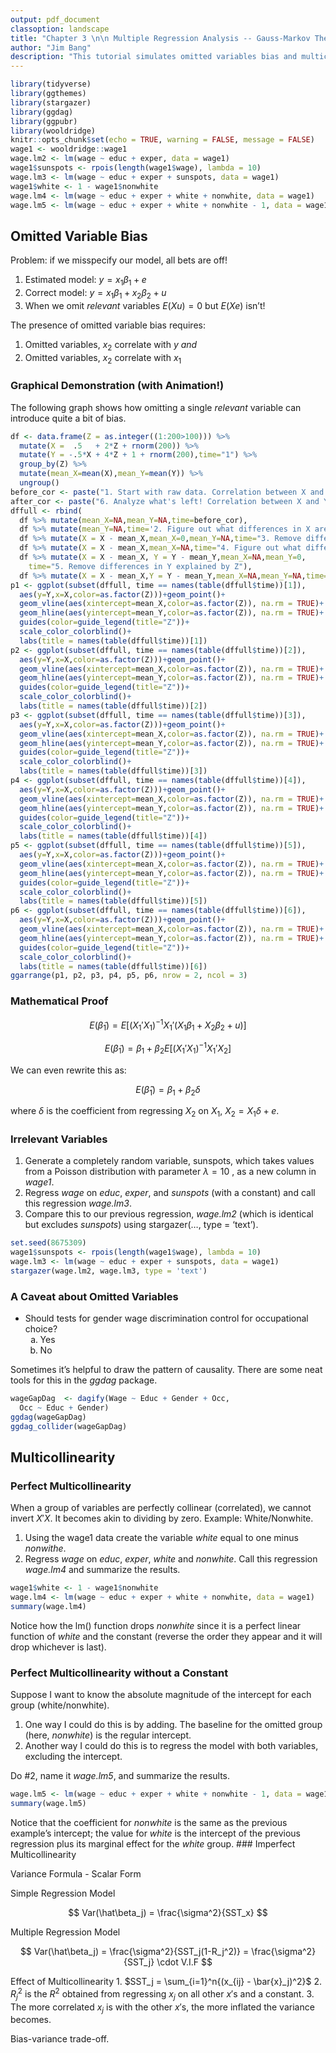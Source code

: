 ```yaml
---
output: pdf_document
classoption: landscape
title: "Chapter 3 \n\n Multiple Regression Analysis -- Gauss-Markov Theorem"
author: "Jim Bang"
description: "This tutorial simulates omitted variables bias and multicollinearity." 
---
```


```r
library(tidyverse)
library(ggthemes)
library(stargazer)
library(ggdag)
library(ggpubr)
library(wooldridge)
knitr::opts_chunk$set(echo = TRUE, warning = FALSE, message = FALSE)
wage1 <- wooldridge::wage1
wage.lm2 <- lm(wage ~ educ + exper, data = wage1)
wage1$sunspots <- rpois(length(wage1$wage), lambda = 10)
wage.lm3 <- lm(wage ~ educ + exper + sunspots, data = wage1)
wage1$white <- 1 - wage1$nonwhite
wage.lm4 <- lm(wage ~ educ + exper + white + nonwhite, data = wage1)
wage.lm5 <- lm(wage ~ educ + exper + white + nonwhite - 1, data = wage1)
```

## Omitted Variable Bias

Problem: if we misspecify our model, all bets are off! 

1. Estimated model: $y = x_1\beta_1 + e$
2. Correct model: $y = x_1\beta_1 + x_2\beta_2 + u$
3. When we omit *relevant* variables $E(Xu) = 0$ but $E(Xe)$ isn't!

The presence of omitted variable bias requires: 

1. Omitted variables, $x_2$ correlate with $y$ *and*
2. Omitted variables, $x_2$ correlate with $x_1$

### Graphical Demonstration (with Animation!)

The following graph shows how omitting a single *relevant* variable can introduce quite a bit of bias. 

```r
df <- data.frame(Z = as.integer((1:200>100))) %>%
  mutate(X =  .5   + 2*Z + rnorm(200)) %>%
  mutate(Y = -.5*X + 4*Z + 1 + rnorm(200),time="1") %>%
  group_by(Z) %>%
  mutate(mean_X=mean(X),mean_Y=mean(Y)) %>%
  ungroup()
before_cor <- paste("1. Start with raw data. Correlation between X and Y: ",round(cor(df$X,df$Y),3),sep='')
after_cor <- paste("6. Analyze what's left! Correlation between X and Y controlling for Z: ",round(cor(df$X-df$mean_X,df$Y-df$mean_Y),3),sep='')
dffull <- rbind(
  df %>% mutate(mean_X=NA,mean_Y=NA,time=before_cor),
  df %>% mutate(mean_Y=NA,time='2. Figure out what differences in X are explained by Z'),
  df %>% mutate(X = X - mean_X,mean_X=0,mean_Y=NA,time="3. Remove differences in X explained by Z"),
  df %>% mutate(X = X - mean_X,mean_X=NA,time="4. Figure out what differences in Y are explained by Z"),
  df %>% mutate(X = X - mean_X, Y = Y - mean_Y,mean_X=NA,mean_Y=0,
    time="5. Remove differences in Y explained by Z"),
  df %>% mutate(X = X - mean_X,Y = Y - mean_Y,mean_X=NA,mean_Y=NA,time=after_cor))
p1 <- ggplot(subset(dffull, time == names(table(dffull$time))[1]), 
  aes(y=Y,x=X,color=as.factor(Z)))+geom_point()+
  geom_vline(aes(xintercept=mean_X,color=as.factor(Z)), na.rm = TRUE)+
  geom_hline(aes(yintercept=mean_Y,color=as.factor(Z)), na.rm = TRUE)+
  guides(color=guide_legend(title="Z"))+
  scale_color_colorblind()+
  labs(title = names(table(dffull$time))[1])
p2 <- ggplot(subset(dffull, time == names(table(dffull$time))[2]), 
  aes(y=Y,x=X,color=as.factor(Z)))+geom_point()+
  geom_vline(aes(xintercept=mean_X,color=as.factor(Z)), na.rm = TRUE)+
  geom_hline(aes(yintercept=mean_Y,color=as.factor(Z)), na.rm = TRUE)+
  guides(color=guide_legend(title="Z"))+
  scale_color_colorblind()+
  labs(title = names(table(dffull$time))[2])
p3 <- ggplot(subset(dffull, time == names(table(dffull$time))[3]), 
  aes(y=Y,x=X,color=as.factor(Z)))+geom_point()+
  geom_vline(aes(xintercept=mean_X,color=as.factor(Z)), na.rm = TRUE)+
  geom_hline(aes(yintercept=mean_Y,color=as.factor(Z)), na.rm = TRUE)+
  guides(color=guide_legend(title="Z"))+
  scale_color_colorblind()+
  labs(title = names(table(dffull$time))[3])
p4 <- ggplot(subset(dffull, time == names(table(dffull$time))[4]), 
  aes(y=Y,x=X,color=as.factor(Z)))+geom_point()+
  geom_vline(aes(xintercept=mean_X,color=as.factor(Z)), na.rm = TRUE)+
  geom_hline(aes(yintercept=mean_Y,color=as.factor(Z)), na.rm = TRUE)+
  guides(color=guide_legend(title="Z"))+
  scale_color_colorblind()+
  labs(title = names(table(dffull$time))[4])
p5 <- ggplot(subset(dffull, time == names(table(dffull$time))[5]), 
  aes(y=Y,x=X,color=as.factor(Z)))+geom_point()+
  geom_vline(aes(xintercept=mean_X,color=as.factor(Z)), na.rm = TRUE)+
  geom_hline(aes(yintercept=mean_Y,color=as.factor(Z)), na.rm = TRUE)+
  guides(color=guide_legend(title="Z"))+
  scale_color_colorblind()+
  labs(title = names(table(dffull$time))[5])
p6 <- ggplot(subset(dffull, time == names(table(dffull$time))[6]), 
  aes(y=Y,x=X,color=as.factor(Z)))+geom_point()+
  geom_vline(aes(xintercept=mean_X,color=as.factor(Z)), na.rm = TRUE)+
  geom_hline(aes(yintercept=mean_Y,color=as.factor(Z)), na.rm = TRUE)+
  guides(color=guide_legend(title="Z"))+
  scale_color_colorblind()+
  labs(title = names(table(dffull$time))[6])
ggarrange(p1, p2, p3, p4, p5, p6, nrow = 2, ncol = 3)
```

### Mathematical Proof

$$E(\tilde\beta_1) = E[(X_1'X_1)^{-1}X_1'(X_1\beta_1 + X_2\beta_2 + u)]$$  

$$E(\tilde\beta_1) = \beta_1 + \beta_2E[(X_1'X_1)^{-1}X_1'X_2]$$  

We can even rewrite this as: 

$$ E(\hat\beta_1) = \beta_1 + \beta_2\delta$$  

where $\delta$ is the coefficient from regressing $X_2$ on $X_1$, $X_2 = X_1\delta + e$. 

\newpage 
### Irrelevant Variables

1. Generate a completely random variable, sunspots, which takes values from a Poisson distribution with parameter $\lambda = 10$ , as a new column in *wage1*. 
2. Regress *wage* on *educ*, *exper*, and *sunspots* (with a constant) and call this regression *wage.lm3*.
3. Compare this to our previous regression, *wage.lm2* (which is identical but excludes *sunspots*) using stargazer(..., type = 'text').

```r
set.seed(8675309)
wage1$sunspots <- rpois(length(wage1$wage), lambda = 10)
wage.lm3 <- lm(wage ~ educ + exper + sunspots, data = wage1)
stargazer(wage.lm2, wage.lm3, type = 'text')
```

### A Caveat about Omitted Variables

- Should tests for gender wage discrimination control for occupational choice?  
  a. Yes
  b. No

Sometimes it's helpful to draw the pattern of causality. There are some neat tools for this in the *ggdag* package. 

```r
wageGapDag  <- dagify(Wage ~ Educ + Gender + Occ,
  Occ ~ Educ + Gender)
ggdag(wageGapDag) 
ggdag_collider(wageGapDag)
```

\newpage
## Multicollinearity

### Perfect Multicollinearity

When a group of variables are perfectly collinear (correlated), we cannot invert $X'X$. It becomes akin to dividing by zero. Example: White/Nonwhite. 

1. Using the wage1 data create the variable *white* equal to one minus *nonwithe*. 
2. Regress *wage* on *educ*, *exper*, *white* and *nonwhite*. Call this regression *wage.lm4* and summarize the results. 

```r
wage1$white <- 1 - wage1$nonwhite
wage.lm4 <- lm(wage ~ educ + exper + white + nonwhite, data = wage1)
summary(wage.lm4)
```

Notice how the lm() function drops *nonwhite* since it is a perfect linear function of *white* and the constant (reverse the order they appear and it will drop whichever is last).

### Perfect Multicollinearity without a Constant

Suppose I want to know the absolute magnitude of the intercept for each group (white/nonwhite). 

1. One way I could do this is by adding. The baseline for the omitted group (here, *nonwhite*) is the regular intercept. 
2. Another way I could do this is to regress the model with both variables, excluding the intercept. 

Do #2, name it *wage.lm5*, and summarize the results. 

```r
wage.lm5 <- lm(wage ~ educ + exper + white + nonwhite - 1, data = wage1)
summary(wage.lm5)
```

Notice that the coefficient for *nonwhite* is the same as the previous example's intercept; the value for *white* is the intercept of the previous regression plus its marginal effect for the *white* group.
### Imperfect Multicollinearity

Variance Formula - Scalar Form

Simple Regression Model

$$ Var(\hat\beta_j) = \frac{\sigma^2}{SST_x} $$

Multiple Regression Model

$$ Var(\hat\beta_j) = \frac{\sigma^2}{SST_j(1-R_j^2)} = \frac{\sigma^2}{SST_j} \cdot V.I.F $$

Effect of Multicollinearity
  1. $SST_j = \sum_{i=1}^n{(x_{ij} - \bar{x}_j)^2}$
  2. $R_j^2$ is the $R^2$ obtained from regressing $x_j$ on all other $x'$s and a constant. 
  3. The more correlated $x_j$ is with the other $x'$s, the more inflated the variance becomes.

Bias-variance trade-off.
